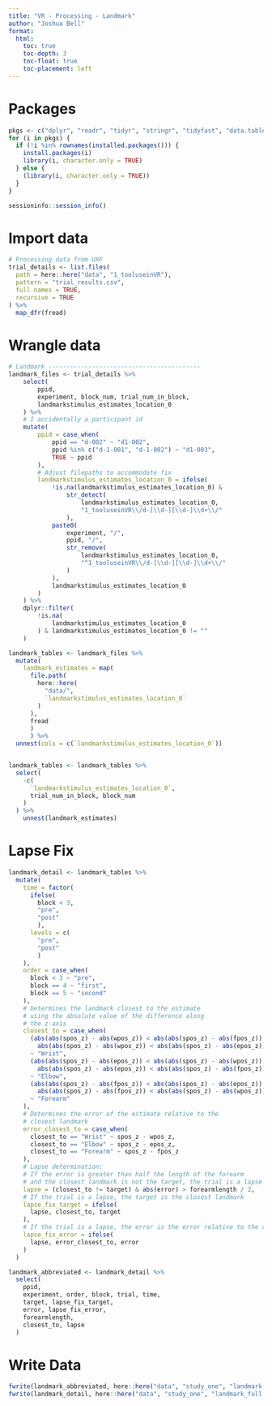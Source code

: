 ```yaml
---
title: "VR - Processing - Landmark"
author: "Joshua Bell"
format:
  html:
    toc: true
    toc-depth: 3
    toc-float: true
    toc-placement: left
---
```


# Packages
```r
pkgs <- c("dplyr", "readr", "tidyr", "stringr", "tidyfast", "data.table", "magrittr", "signal", "here", "purrr", "simputation", "sessioninfo")
for (i in pkgs) {
  if (!i %in% rownames(installed.packages())) {
    install.packages(i)
    library(i, character.only = TRUE)
  } else {
    (library(i, character.only = TRUE))
  }
}

sessioninfo::session_info()
```

# Import data
```r
# Processing data from UXF
trial_details <- list.files(
  path = here::here("data", "1_tooluseinVR"),
  pattern = "trial_results.csv",
  full.names = TRUE,
  recursive = TRUE
) %>%
  map_dfr(fread)
```


# Wrangle data
```r
# Landmark ------------------------------------------
landmark_files <- trial_details %>%
    select(
        ppid,
        experiment, block_num, trial_num_in_block,
        landmarkstimulus_estimates_location_0
    ) %>%
    # I accidentally a participant id
    mutate(
        ppid = case_when(
            ppid == "d-002" ~ "d1-002",
            ppid %in% c("d-1-001", "d-1-002") ~ "d1-003",
            TRUE ~ ppid
        ),
        # Adjust filepaths to accommodate fix
        landmarkstimulus_estimates_location_0 = ifelse(
            !is.na(landmarkstimulus_estimates_location_0) &
                str_detect(
                    landmarkstimulus_estimates_location_0,
                    "1_tooluseinVR\\/d-[\\d-][\\d-]\\d+\\/"
                ),
            paste0(
                experiment, "/",
                ppid, "/",
                str_remove(
                    landmarkstimulus_estimates_location_0,
                    "^1_tooluseinVR\\/d-[\\d-][\\d-]\\d+\\/"
                )
            ),
            landmarkstimulus_estimates_location_0
        )
    ) %>%
    dplyr::filter(
        !is.na(
            landmarkstimulus_estimates_location_0
        ) & landmarkstimulus_estimates_location_0 != ""
    )

landmark_tables <- landmark_files %>%
  mutate(
    landmark_estimates = map(
      file.path(
        here::here(
          "data/",
          `landmarkstimulus_estimates_location_0`
        )
      ),
      fread
      )
      ) %>%
  unnest(cols = c(`landmarkstimulus_estimates_location_0`))


landmark_tables <- landmark_tables %>%
  select(
    -c(
      `landmarkstimulus_estimates_location_0`,
      trial_num_in_block, block_num
    )
  ) %>%
    unnest(landmark_estimates)
```

# Lapse Fix
```r
landmark_detail <- landmark_tables %>%
  mutate(
    time = factor(
      ifelse(
        block < 3,
        "pre",
        "post"
        ),
      levels = c(
        "pre",
        "post"
        )
    ),
    order = case_when(
      block < 3 ~ "pre",
      block == 4 ~ "first",
      block == 5 ~ "second"
    ),
    # Determines the landmark closest to the estimate
    # using the absolute value of the difference along 
    # the z-axis
    closest_to = case_when(
      (abs(abs(spos_z) - abs(wpos_z)) < abs(abs(spos_z) - abs(fpos_z)) &
        abs(abs(spos_z) - abs(wpos_z)) < abs(abs(spos_z) - abs(epos_z)))
      ~ "Wrist",
      (abs(abs(spos_z) - abs(epos_z)) < abs(abs(spos_z) - abs(wpos_z)) &
        abs(abs(spos_z) - abs(epos_z)) < abs(abs(spos_z) - abs(fpos_z)))
      ~ "Elbow",
      (abs(abs(spos_z) - abs(fpos_z)) < abs(abs(spos_z) - abs(epos_z)) &
        abs(abs(spos_z) - abs(fpos_z)) < abs(abs(spos_z) - abs(wpos_z)))
      ~ "Forearm"
    ),
    # Determines the error of the estimate relative to the
    # closest landmark
    error_closest_to = case_when(
      closest_to == "Wrist" ~ spos_z - wpos_z,
      closest_to == "Elbow" ~ spos_z - epos_z,
      closest_to == "Forearm" ~ spos_z - fpos_z
    ),
    # Lapse determination:
    # If the error is greater than half the length of the forearm
    # and the closest landmark is not the target, the trial is a lapse
    lapse = (closest_to != target) & abs(error) > forearmlength / 2,
    # If the trial is a lapse, the target is the closest landmark
    lapse_fix_target = ifelse(
      lapse, closest_to, target
    ),
    # If the trial is a lapse, the error is the error relative to the closest landmark
    lapse_fix_error = ifelse(
      lapse, error_closest_to, error
    )
  )

landmark_abbreviated <- landmark_detail %>%
  select(
    ppid,
    experiment, order, block, trial, time,
    target, lapse_fix_target,
    error, lapse_fix_error,
    forearmlength,
    closest_to, lapse
  )
```

# Write Data
```r
fwrite(landmark_abbreviated, here::here("data", "study_one", "landmark.csv"))
fwrite(landmark_detail, here::here("data", "study_one", "landmark_full.csv"))
```